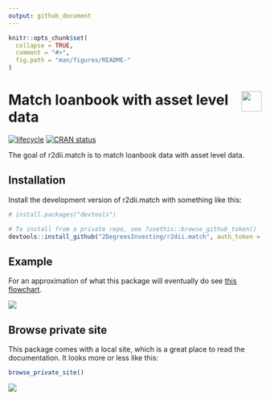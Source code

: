 ```yaml
---
output: github_document 
---
```

<!-- README.md is generated from README.Rmd. Please edit that file -->

```r
knitr::opts_chunk$set(
  collapse = TRUE,
  comment = "#>",
  fig.path = "man/figures/README-"
)
```

# <img src="https://i.imgur.com/3jITMq8.png" align="right" height=40 /> Match loanbook with asset level data

<!-- badges: start -->
[![lifecycle](https://img.shields.io/badge/lifecycle-experimental-orange.svg)](https://www.tidyverse.org/lifecycle/#experimental)
[![CRAN status](https://www.r-pkg.org/badges/version/r2dii.match)](https://CRAN.R-project.org/package=r2dii.match)
<!-- badges: end -->

The goal of r2dii.match is to match loanbook data with asset level data.

## Installation

Install the development version of r2dii.match with something like this:

```r
# install.packages("devtools")

# To install from a private repo, see ?usethis::browse_github_token()
devtools::install_github("2DegreesInvesting/r2dii.match", auth_token = "abc")
```

## Example

For an approximation of what this package will eventually do see [this flowchart](https://docs.google.com/document/d/10smLkRUIIc5zRYltx1jXLuTpEXslw018ihEq9LSQ3kA/edit?ts=5d7bae6c#heading=h.ogg9badrp207).

![](https://i.imgur.com/bSenVBp.png)

## Browse private site

This package comes with a local site, which is a great place to read the documentation. It looks more or less like this:

```r
browse_private_site()
```

![](https://i.imgur.com/YIXj8GF.png)
